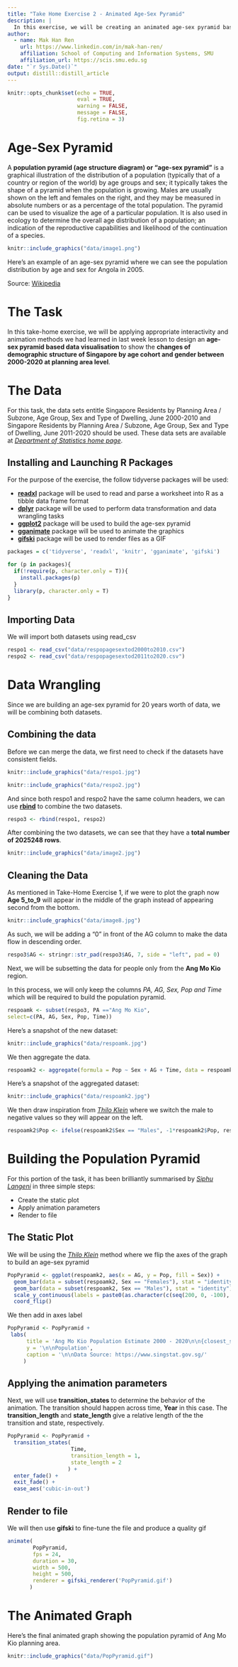 ```yaml
---
title: "Take Home Exercise 2 - Animated Age-Sex Pyramid"
description: |
  In this exercise, we will be creating an animated age-sex pyramid based data visualisation to show the changes of demographic structure across a period of 20 years.
author:
  - name: Mak Han Ren 
    url: https://www.linkedin.com/in/mak-han-ren/
    affiliation: School of Computing and Information Systems, SMU
    affiliation_url: https://scis.smu.edu.sg
date: "`r Sys.Date()`"
output: distill::distill_article
---
```


```r
knitr::opts_chunk$set(echo = TRUE,
                      eval = TRUE,
                      warning = FALSE,
                      message = FALSE,
                      fig.retina = 3)
```

# Age-Sex Pyramid

A **population pyramid (age structure diagram) or "age-sex pyramid"** is a graphical illustration of the distribution of a population (typically that of a country or region of the world) by age groups and sex; it typically takes the shape of a pyramid when the population is growing. Males are usually shown on the left and females on the right, and they may be measured in absolute numbers or as a percentage of the total population. The pyramid can be used to visualize the age of a particular population. It is also used in ecology to determine the overall age distribution of a population; an indication of the reproductive capabilities and likelihood of the continuation of a species.

```r
knitr::include_graphics("data/image1.png")  
```
Here's an example of an age-sex pyramid where we can see the population distribution by age and sex for Angola in 2005.

Source: [Wikipedia](https://en.wikipedia.org/wiki/Population_pyramid)

# The Task

In this take-home exercise, we will be applying appropriate interactivity and animation methods we had learned in last week lesson to design an **age-sex pyramid based data visualisation** to show the **changes of demographic structure of Singapore by age cohort and gender between 2000-2020 at planning area level**.

# The Data

For this task, the data sets entitle Singapore Residents by Planning Area / Subzone, Age Group, Sex and Type of Dwelling, June 2000-2010 and Singapore Residents by Planning Area / Subzone, Age Group, Sex and Type of Dwelling, June 2011-2020 should be used. These data sets are available at [*Department of Statistics home page*](https://www.singstat.gov.sg/).

## Installing and Launching R Packages

For the purpose of the exercise, the follow tidyverse packages will be used:

+ [**readxl**](https://readxl.tidyverse.org/) package will be used to read and parse a worksheet into R as a tibble data frame format
+ [**dplyr**](https://dplyr.tidyverse.org/) package will be used to perform data transformation and data wrangling tasks
+ [**ggplot2**](https://ggplot2.tidyverse.org/) package will be used to build the age-sex pyramid
+ [**gganimate**](https://www.rdocumentation.org/packages/gganimate) package will be used to animate the graphics
+ [**gifski**](https://www.rdocumentation.org/packages/gifski) package will be used to render files as a GIF

```r
packages = c('tidyverse', 'readxl', 'knitr', 'gganimate', 'gifski')

for (p in packages){
  if(!require(p, character.only = T)){
    install.packages(p)
  }
  library(p, character.only = T)
}
```

## Importing Data

We will import both datasets using read_csv

```r
respo1 <- read_csv("data/respopagesextod2000to2010.csv")
respo2 <- read_csv("data/respopagesextod2011to2020.csv")
```

# Data Wrangling
Since we are building an age-sex pyramid for 20 years worth of data, we will be combining both datasets.

## Combining the data

Before we can merge the data, we first need to check if the datasets have consistent fields.

```r
knitr::include_graphics("data/respo1.jpg")  
```

```r
knitr::include_graphics("data/respo2.jpg")  
```

And since both respo1 and respo2 have the same column headers, we can use [**rbind**](https://www.rdocumentation.org/packages/SparkR/versions/3.1.2/topics/rbind) to combine the two datasets.

```r
respo3 <- rbind(respo1, respo2)
```

After combining the two datasets, we can see that they have a **total number of 2025248 rows**.

```r
knitr::include_graphics("data/image2.jpg")  
```

## Cleaning the Data

As mentioned in Take-Home Exercise 1, if we were to plot the graph now **Age 5_to_9** will appear in the middle of the graph instead of appearing second from the bottom.

```r
knitr::include_graphics("data/image8.jpg")  
```

As such, we will be adding a "0" in front of the AG column to make the data flow in descending order.

```r
respo3$AG <- stringr::str_pad(respo3$AG, 7, side = "left", pad = 0)
```

Next, we will be subsetting the data for people only from the **Ang Mo Kio** region.

In this process, we will only keep the columns *PA, AG, Sex, Pop and Time* which will be required to build the population pyramid.

```r
respoamk <- subset(respo3, PA =="Ang Mo Kio",
select=c(PA, AG, Sex, Pop, Time))
```

Here's a snapshot of the new dataset:

```r
knitr::include_graphics("data/respoamk.jpg")  
```

We then aggregate the data.

```r
respoamk2 <- aggregate(formula = Pop ~ Sex + AG + Time, data = respoamk, FUN = sum)
```

Here's a snapshot of the aggregated dataset:

```r
knitr::include_graphics("data/respoamk2.jpg")  
```

We then draw inspiration from [*Thilo Klein*](https://klein.uk/teaching/viz/datavis-pyramids/) where we switch the male to negative values so they will appear on the left.

```r
respoamk2$Pop <- ifelse(respoamk2$Sex == "Males", -1*respoamk2$Pop, respoamk2$Pop)
```

# Building the Population Pyramid

For this portion of the task, it has been brilliantly summarised by [*Siphu Langeni*](https://towardsdatascience.com/population-pyramid-animation-cfa7c1a79a63) in three simple steps:

+ Create the static plot
+ Apply animation parameters
+ Render to file

## The Static Plot

We will be using the [*Thilo Klein*](https://klein.uk/teaching/viz/datavis-pyramids/) method where we flip the axes of the graph to build an age-sex pyramid

```r
PopPyramid <- ggplot(respoamk2, aes(x = AG, y = Pop, fill = Sex)) +
  geom_bar(data = subset(respoamk2, Sex == "Females"), stat = "identity") +
  geom_bar(data = subset(respoamk2, Sex == "Males"), stat = "identity") + xlab('Age Group') + ylab('Population') +
  scale_y_continuous(labels = paste0(as.character(c(seq(200, 0, -100), seq(100, 200, 100))), "k")) +
  coord_flip()
```

We then add in axes label

```r
PopPyramid <- PopPyramid + 
 labs(
      title = 'Ang Mo Kio Population Estimate 2000 - 2020\n\n{closest_state}',
      y = '\n\nPopulation',
      caption = '\n\nData Source: https://www.singstat.gov.sg/'
     )
```

## Applying the animation parameters

Next, we will use **transition_states** to determine the behavior of the animation. The transition should happen across time, **Year** in this case. The **transition_length** and **state_length** give a relative length of the the transition and state, respectively. 

```r
PopPyramid <- PopPyramid + 
  transition_states(
                    Time,
                    transition_length = 1,
                    state_length = 2
                   ) + 
  enter_fade() +
  exit_fade() + 
  ease_aes('cubic-in-out')
```

## Render to file

We will then use **gifski** to fine-tune the file and produce a quality gif

```r
animate(
        PopPyramid,
        fps = 24,
        duration = 30,
        width = 500,
        height = 500,
        renderer = gifski_renderer('PopPyramid.gif')
       )
```
# The Animated Graph

Here's the final animated graph showing the population pyramid of Ang Mo Kio planning area. 

```r
knitr::include_graphics("data/PopPyramid.gif")  
```

